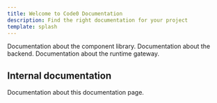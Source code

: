 ```yaml
---
title: Welcome to Code0 Documentation
description: Find the right documentation for your project
template: splash
---
```



<CardGrid stagger>
    <Card title='<a href="pictor/">Pictor</a>' icon="document">
        Documentation about the component library.
    </Card>
    <Card title='<a href="sagittarius/">Sagittarius</a>' icon="rocket">
        Documentation about the backend.
    </Card>
    <Card title='<a href="aquila/">Aquila</a>' icon="moon">
        Documentation about the runtime gateway.
    </Card>
</CardGrid>

## Internal documentation

<CardGrid stagger>
    <Card title='<a href="telescopium/">Telescopium</a>' icon="document">
        Documentation about this documentation page.
    </Card>
</CardGrid>

